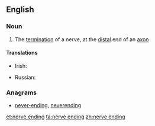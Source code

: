 ==English==

===Noun===
{{en-noun|sg=[[nerve]] [[ending]]}}

# The [[termination]] of a nerve, at the [[distal]] end of an [[axon]]

====Translations====
{{trans-top|the termination of a nerve}}
* Irish: {{t-|ga|néarcheann|m}}
{{trans-mid}}
* Russian: {{t-|ru|нервное окончание|n|sc=Cyrl|tr=nérvnoje okončánije|alt=не́рвное оконча́ние}}
{{trans-bottom}}

===Anagrams===
* [[never-ending#English|never-ending]], [[neverending#English|neverending]]

[[et:nerve ending]]
[[ta:nerve ending]]
[[zh:nerve ending]]